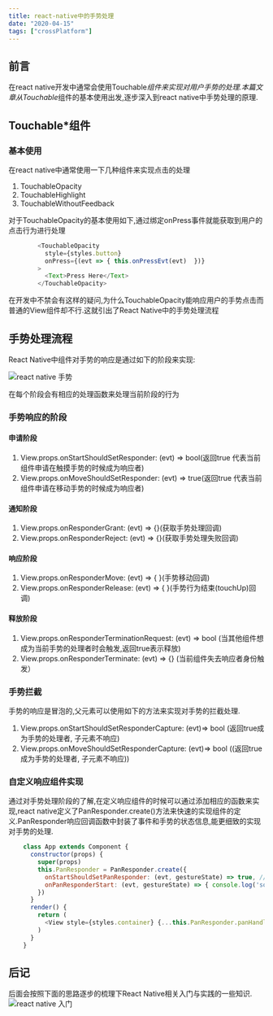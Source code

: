 ```yaml
---
title: react-native中的手势处理
date: "2020-04-15"
tags: ["crossPlatform"]
---
```


## 前言
在react native开发中通常会使用Touchable*组件来实现对用户手势的处理.本篇文章从Touchable*组件的基本使用出发,逐步深入到react native中手势处理的原理.

## Touchable*组件

### 基本使用
在react native中通常使用一下几种组件来实现点击的处理
1. TouchableOpacity
2. TouchableHighlight 
3. TouchableWithoutFeedback

对于TouchableOpacity的基本使用如下,通过绑定onPress事件就能获取到用户的点击行为进行处理   
```javascript
        <TouchableOpacity
          style={styles.button}
          onPress={(evt => { this.onPressEvt(evt)  })}
        >
          <Text>Press Here</Text>
        </TouchableOpacity>
```
在开发中不禁会有这样的疑问,为什么TouchableOpacity能响应用户的手势点击而普通的View组件却不行.这就引出了React Native中的手势处理流程

## 手势处理流程
React Native中组件对手势的响应是通过如下的阶段来实现:

![react native 手势](/static/images/crossPlatformStatic/reactNativeStatic/gesturelifecycle.jpg) 

在每个阶段会有相应的处理函数来处理当前阶段的行为  

### 手势响应的阶段

#### 申请阶段
1. View.props.onStartShouldSetResponder: (evt) => bool(返回true 代表当前组件申请在触摸手势的时候成为响应者)
2. View.props.onMoveShouldSetResponder: (evt) => true(返回true 代表当前组件申请在移动手势的时候成为响应者)  

#### 通知阶段
1. View.props.onResponderGrant: (evt) => {}(获取手势处理回调)
2. View.props.onResponderReject: (evt) => {}(获取手势处理失败回调)  

#### 响应阶段
1. View.props.onResponderMove: (evt) => { }(手势移动回调)
2. View.props.onResponderRelease: (evt) => { }(手势行为结束(touchUp)回调)  

#### 释放阶段
1. View.props.onResponderTerminationRequest: (evt) => bool (当其他组件想成为当前手势的处理者时会触发,返回true表示释放)
2. View.props.onResponderTerminate: (evt) => {} (当前组件失去响应者身份触发）

### 手势拦截
手势的响应是冒泡的,父元素可以使用如下的方法来实现对手势的拦截处理.  
1. View.props.onStartShouldSetResponderCapture: (evt)=> bool (返回true成为手势的处理者, 子元素不响应)
2. View.props.onMoveShouldSetResponderCapture: (evt)=> bool ((返回true成为手势的处理者, 子元素不响应))

### 自定义响应组件实现
通过对手势处理阶段的了解,在定义响应组件的时候可以通过添加相应的函数来实现,react native定义了PanResponder.create()方法来快速的实现组件的定义.PanResponder响应回调函数中封装了事件和手势的状态信息,能更细致的实现对手势的处理.

```javascript
    class App extends Component {
      constructor(props) {
        super(props)
        this.PanResponder = PanResponder.create({
          onStartShouldSetPanResponder: (evt, gestureState) => true, // 触摸的时候成为手势响应者
          onPanResponderStart: (evt, gestureState) => { console.log('someone touch me') }, // 触摸时间回调
        })
      }
      render() {
        return (
          <View style={styles.container} {...this.PanResponder.panHandlers} ></View>
        )
      }
    }
```
## 后记
后面会按照下面的思路逐步的梳理下React Native相关入门与实践的一些知识.
![react native 入门](/static/images/crossPlatformStatic/reactNativeStatic/reactNativeBasic.png) 


